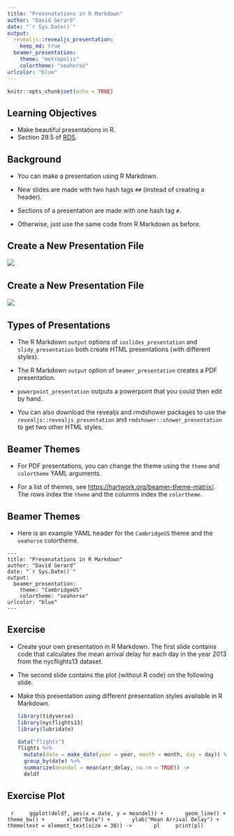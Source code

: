 ---
title: "Presenatations in R Markdown"
author: "David Gerard"
date: "`r Sys.Date()`"
output: 
  revealjs::revealjs_presentation: 
    keep_md: true
  beamer_presentation: 
    theme: "metropolis"
    colortheme: "seahorse"
urlcolor: "blue"
---

```{r setup, include=FALSE}
knitr::opts_chunk$set(echo = TRUE)
```

## Learning Objectives

- Make beautiful presentations in R.
- Section 29.5 of [RDS](https://r4ds.had.co.nz/).

## Background

- You can make a presentation using R Markdown.

- New slides are made with two hash tags `##` (instead of creating a header).

- Sections of a presentation are made with one hash tag `#`.

- Otherwise, just use the same code from R Markdown as before.

## Create a New Presentation File

![](./pres1.png)\ 

## Create a New Presentation File

![](./pres2.png)\ 

## Types of Presentations

- The R Markdown `output` options of `ioslides_presentation` and `slidy_presentation` both create HTML presentations (with different styles).

- The R Markdown `output` option of `beamer_presentation` creates a PDF presentation.

- `powerpoint_presentation` outputs a powerpoint that you could then 
  edit by hand.

- You can also download the revealjs and rmdshower packages to use the 
  `revealjs::revealjs_presentation` and `rmdshower::shower_presentation`
  to get two other HTML styles.
  
## Beamer Themes

- For PDF presentations, you can change the theme using the `theme` and `colortheme` YAML arguments.

- For a list of themes, see <https://hartwork.org/beamer-theme-matrix/>. The 
  rows index the `theme` and the columns index the `colortheme`.

## Beamer Themes

- Here is an example YAML header for the `CambridgeUS` theme and the `seahorse` colortheme.
  
```
---
title: "Presenatations in R Markdown"
author: "David Gerard"
date: "`r Sys.Date()`"
output: 
  beamer_presentation: 
    theme: "CambridgeUS"
    colortheme: "seahorse"
urlcolor: "blue"
---
```

## Exercise

- Create your own presentation in R Markdown. The first slide contains code that
  calculates the mean arrival delay for each day in the year 2013 from the 
  nycflights13 dataset. 

- The second slide contains the plot (without R code) on the following slide.

- Make this presentation using different presentation styles available in 
  R Markdown.
  
    ```{r, message=FALSE, eval = TRUE, echo = FALSE}
    library(tidyverse)
    library(nycflights13)
    library(lubridate)
    ```

    ```{r, eval = TRUE, echo = FALSE}
    data("flights")
    flights %>%
      mutate(date = make_date(year = year, month = month, day = day)) %>%
      group_by(date) %>%
      summarize(meandel = mean(arr_delay, na.rm = TRUE)) ->
      deldf
    ```

## Exercise Plot

\ 
    ```{r, eval = TRUE, echo = FALSE}
    ggplot(deldf, aes(x = date, y = meandel)) +
      geom_line() +
      theme_bw() +
      xlab("Date") +
      ylab("Mean Arrival Delay") +
      theme(text = element_text(size = 30)) ->
      pl
    print(pl)
    ```

  
  
